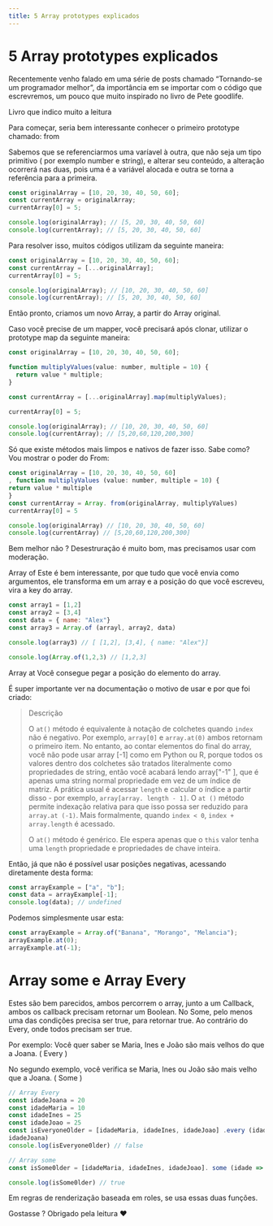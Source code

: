 ```yaml
---
title: 5 Array prototypes explicados
---
```


# 5 Array prototypes explicados

Recentemente venho falado em uma série de posts chamado “Tornando-se um programador melhor”, da importância em se importar com o código que escrevremos, um pouco que muito inspirado no livro de Pete goodlife.

Livro que indico muito a leitura

Para começar, seria bem interessante conhecer o primeiro prototype chamado: from

Sabemos que se referenciarmos uma varíavel à outra, que não seja um tipo primitivo ( por exemplo number e string), e alterar seu conteúdo, a alteração ocorrerá nas duas, pois uma é a variável alocada e outra se torna a referência para a primeira.

```javascript
const originalArray = [10, 20, 30, 40, 50, 60];
const currentArray = originalArray;
currentArray[0] = 5;

console.log(originalArray); // [5, 20, 30, 40, 50, 60]
console.log(currentArray); // [5, 20, 30, 40, 50, 60]
```

Para resolver isso, muitos códigos utilizam da seguinte maneira:

```javascript
const originalArray = [10, 20, 30, 40, 50, 60];
const currentArray = [...originalArray];
currentArray[0] = 5;

console.log(originalArray); // [10, 20, 30, 40, 50, 60]
console.log(currentArray); // [5, 20, 30, 40, 50, 60]
```

Então pronto, criamos um novo Array, a partir do Array original.

Caso você precise de um mapper, você precisará após clonar, utilizar o prototype map da seguinte maneira:

```javascript
const originalArray = [10, 20, 30, 40, 50, 60];

function multiplyValues(value: number, multiple = 10) {
  return value * multiple;
}

const currentArray = [...originalArray].map(multiplyValues);

currentArray[0] = 5;

console.log(originalArray); // [10, 20, 30, 40, 50, 60]
console.log(currentArray); // [5,20,60,120,200,300]
```

Só que existe métodos mais limpos e nativos de fazer isso. Sabe como? Vou mostrar o poder do From:

```javascript
const originalArray = [10, 20, 30, 40, 50, 60]
, function multiplyValues (value: number, multiple = 10) {
return value * multiple
}
const currentArray = Array. from(originalArray, multiplyValues)
currentArray[0] = 5

console.log(originalArray) // [10, 20, 30, 40, 50, 60]
console.log(currentArray) // [5,20,60,120,200,300]
```

Bem melhor não ? Desestruração é muito bom, mas precisamos usar com moderação.

Array of
Este é bem interessante, por que tudo que você envia como argumentos, ele transforma em um array e a posição do que você escreveu, vira a key do array.

```javascript
const array1 = [1,2]
const array2 = [3,4]
const data = { name: "Alex"}
const array3 = Array.of (arrayl, array2, data)

console.log(array3) // [ [1,2], [3,4], { name: "Alex"}]

console.log(Array.of(1,2,3) // [1,2,3]
```

Array at
Você consegue pegar a posição do elemento do array.

É super importante ver na documentação o motivo de usar e por que foi criado:

<blockquote>
Descrição

O `at()` método é equivalente à notação de colchetes quando `index` não é negativo. Por exemplo, `array[0]` e `array.at(0)` ambos retornam o primeiro item. No entanto, ao contar elementos do final do array, você não pode usar array [-1] como em Python ou R, porque todos os valores dentro dos colchetes são tratados literalmente como propriedades de string, então você acabará lendo array["-1" ], que é apenas uma string normal propriedade em vez de um índice de matriz.
A prática usual é acessar `length` e calcular o índice a partir disso - por exemplo, `array[array. length - 1]`. O `at ()` método permite indexação relativa para que isso possa ser reduzido para `array.at (-1)`. Mais formalmente, quando `index < 0`, `index + array.length` é acessado.

O `at()` método é genérico. Ele espera apenas que o `this` valor tenha uma `length` propriedade e propriedades de chave inteira.

</blockquote>

Então, já que não é possível usar posições negativas, acessando diretamente desta forma:

```javascript
const arrayExample = ["a", "b"];
const data = arrayExample[-1];
console.log(data); // undefined
```

Podemos simplesmente usar esta:

```javascript
const arrayExample = Array.of("Banana", "Morango", "Melancia");
arrayExample.at(0);
arrayExample.at(-1);
```

# Array some e Array Every

Estes são bem parecidos, ambos percorrem o array, junto a um Callback, ambos os callback precisam retornar um Boolean. No Some, pelo menos uma das condições precisa ser true, para retornar true. Ao contrário do Every, onde todos precisam ser true.

Por exemplo: Você quer saber se Maria, Ines e João são mais velhos do que a Joana. ( Every )

No segundo exemplo, você verifica se Maria, Ines ou João são mais velho que a Joana. ( Some )

```javascript
// Array Every
const idadeJoana = 20
const idadeMaria = 10
const idadeInes = 25
const idadeJoao = 25
const isEveryoneOlder = [idadeMaria, idadeInes, idadeJoao] .every (idade => idade
idadeJoana)
console.log(isEveryone0lder) // false

// Array some
const isSome0lder = [idadeMaria, idadeInes, idadeJoao]. some (idade => idade < idadeJoana)

console.log(isSome0lder) // true
```

Em regras de renderização baseada em roles, se usa essas duas funções.

Gostasse ? Obrigado pela leitura ❤
